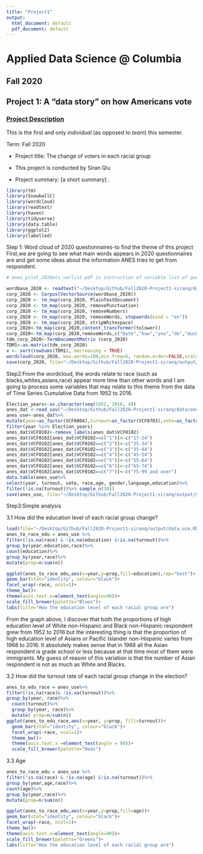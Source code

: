 ```yaml
---
title: "Project1"
output:
  html_document: default
  pdf_document: default
---
```

# Applied Data Science @ Columbia
## Fall 2020
## Project 1: A "data story" on how Americans vote

### [Project Description](doc/)
This is the first and only *individual* (as opposed to *team*) this semester. 

Term: Fall 2020

+ Project title: The change of voters in each racial group
+ This project is conducted by Siran Qiu

+ Project summary: [a short summary] .


```r
library(tm)
library(SnowballC)
library(wordcloud)
library(readtext)
library(haven)
library(tidyverse)
library(data.table)
library(ggplot2)
library(labelled)
```

Step 1: Word cloud of 2020 questionnaires-to find the theme of this project
First,we are going to see what main words appears in 2020 questionnaires are and get some ideas about the information ANES tries to get from respondent.
```r
# anes_pilot_2020ets_varlist.pdf is instruction of variable list of questionnaires and it will give us the question of each variable.

wordbase_2020 <- readtext("~/Desktop/Github/Fall2020-Project1-siranq/doc/anes_pilot_2020ets_varlist.pdf")
corp_2020 <- Corpus(VectorSource(wordbase_2020))
corp_2020 <- tm_map(corp_2020, PlainTextDocument)
corp_2020 <- tm_map(corp_2020, removePunctuation)
corp_2020 <- tm_map(corp_2020, removeNumbers)
corp_2020 <- tm_map(corp_2020, removeWords, stopwords(kind = "en"))
corp_2020 <- tm_map(corp_2020, stripWhitespace)
corp_2020<-tm_map(corp_2020,content_transformer(tolower))
corp_2020<-tm_map(corp_2020,removeWords,c("byte","how","you","do","much","would","rate","well","should","favor","neither","following","general","generally","important","int","people","often","think","where","what","please","oppose","scales","past","describe","which"))
tdm_corp_2020<-TermDocumentMatrix (corp_2020)
TDM1<-as.matrix(tdm_corp_2020)
v <- sort(rowSums(TDM1), decreasing = TRUE)
wordcloud(corp_2020, max.words=100,min.freq=6, random.order=FALSE,scale = c(1.5, 0.25))
save(corp_2020, file="~/Desktop/Github/Fall2020-Project1-siranq/output/wordcloud_use.RData")
```

Step2:From the wordcloud, the words relate to race (such as blacks,whites,asians,race) appear more time than other words and I am going to process some variables that may relate to this theme from the data of Time Series Cumulative Data from 1952 to 2016. 

```r
Election_years<-as.character(seq(1952, 2016, 4))
anes_dat <-read_sav("~/Desktop/Github/Fall2020-Project1-siranq/data/anes_timeseries_cdf.sav")
anes_use<-anes_dat%>%
mutate(year=as_factor(VCF0004),turnout=as_factor(VCF0703),vote=as_factor(VCF0706),race=as_factor(VCF0105a),age=as_factor(VCF0102),gender=as_factor(VCF0104),education=as_factor(VCF0110))%>%
filter(year %in% Election_years)
anes_dat$VCF0102<-remove_labels(anes_dat$VCF0102)
anes_dat$VCF0102[anes_dat$VCF0102==c("1")]<-c("17-24")
anes_dat$VCF0102[anes_dat$VCF0102==c("2")]<-c("25-34")
anes_dat$VCF0102[anes_dat$VCF0102==c("3")]<-c("35-44")
anes_dat$VCF0102[anes_dat$VCF0102==c("4")]<-c("45-54")
anes_dat$VCF0102[anes_dat$VCF0102==c("5")]<-c("55-64")
anes_dat$VCF0102[anes_dat$VCF0102==c("6")]<-c("65-74")
anes_dat$VCF0102[anes_dat$VCF0102==c("7")]<-c("75-99 and over")
data.table(anes_use%>%
select(year, turnout, vote, race,age, gender,language,education)%>%
filter(!is.na(turnout))%>% sample_n(10))
save(anes_use, file="~/Desktop/Github/Fall2020-Project1-siranq/output/data_use.RData")

```
Step3:Simple analysis

3.1 How did the education level of each racial group change?


```r
load(file="~/Desktop/Github/Fall2020-Project1-siranq/output/data_use.RData")
anes_to_race_edu = anes_use %>%
filter(!is.na(race) & !is.na(education) &!is.na(turnout))%>% 
group_by(year,education,race)%>%
count(education)%>%
group_by(year,race)%>%
mutate(prop=n/sum(n))

ggplot(anes_to_race_edu,aes(x=year,y=prop,fill=education),rep="best")+
geom_bar(stat="identity", colour="black")+
facet_wrap(~race, ncol=1)+ 
theme_bw()+ 
theme(axis.text.x=element_text(angle=90))+
scale_fill_brewer(palette="Blues")+
labs(title="How the education level of each racial group are")

```
From the graph above, I discover that both the proportions of high education level of White non-Hispanic and Black non-Hispanic respondent grew from 1952 to 2016 but the interesting thing is that the proportion of high education level of Asians or Pacific Islander non-Hispanic varies from 1968 to 2016. It absolutely makes sense that in 1968 all the Asian respondent is grade school or less because at that time most of them were immigrants. My guess of reason of this variation is that the number of Asian respondent is not as much as White and Blacks.


3.2 How did the turnout rate of each racial group change in the election?
```r
anes_to_edu_race = anes_use%>%
filter(!is.na(race)& !is.na(turnout))%>% 
group_by(year, race)%>%
  count(turnout)%>%
  group_by(year, race)%>%
  mutate( prop=n/sum(n))
ggplot(anes_to_edu_race,aes(x=year, y=prop, fill=turnout))+
  geom_bar(stat="identity", colour="black")+ 
  facet_wrap(~race, ncol=1)+ 
  theme_bw()+ 
  theme(axis.text.x =element_text(angle = 90))+
  scale_fill_brewer(palette="Reds")
```

3.3 Age

```r
anes_to_race_edu = anes_use %>%
filter(!is.na(race) & !is.na(age) &!is.na(turnout))%>% 
group_by(year,age,race)%>%
count(age)%>%
group_by(year,race)%>%
mutate(prop=n/sum(n))

ggplot(anes_to_race_edu,aes(x=year,y=prop,fill=age))+
geom_bar(stat="identity", colour="black")+
facet_wrap(~race, ncol=2)+ 
theme_bw()+ 
theme(axis.text.x=element_text(angle=90))+
scale_fill_brewer(palette="Greens")+
labs(title="How the education level of each racial group are")
```


